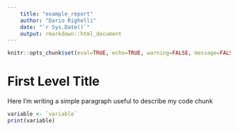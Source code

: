 ```yaml
---
    title: "example_report"
    author: "Dario Righelli"
    date: "`r Sys.Date()`"
    output: rmarkdown::html_document
---
```


```r
knitr::opts_chunk$set(eval=TRUE, echo=TRUE, warning=FALSE, message=FALSE, include=TRUE, cache=TRUE)
```

# First Level Title

Here I'm writing a simple paragraph useful to describe my code chunk
```r

variable <- `variable`
print(variable)

```

